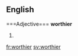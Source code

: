 ==English=====Adjective===
'''worthier'''

# {{comparative of|worthy}}

[[fr:worthier]]
[[sv:worthier]]